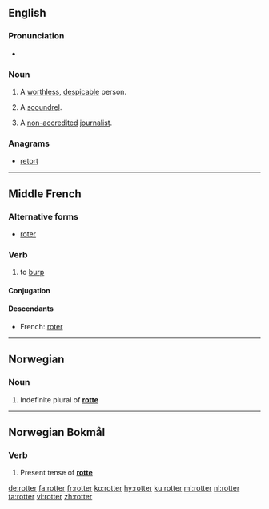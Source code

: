 ==English==

===Pronunciation===
* {{rhymes|ɒtə(r)|lang=en}}

===Noun===
{{en-noun}}

# A [[worthless]], [[despicable]] person.
# {{context|British|slang|lang=en}} A [[scoundrel]].
# {{context|British|slang|journalism|lang=en}} A [[non-accredited]] [[journalist]].

===Anagrams===
* [[retort#English|retort]]

----

==Middle French==

===Alternative forms===
* [[roter]]

===Verb===
{{head|frm|verb}}

# to [[burp]]

====Conjugation====
{{frm-conj-er|rott}}

====Descendants====
* French: [[roter]]

----

==Norwegian==

===Noun===
{{head|no|noun form}}

# Indefinite plural of '''[[rotte]]'''

----

==Norwegian Bokmål==

===Verb===
{{head|nb|verb form}}

# Present tense of '''[[rotte]]'''

[[de:rotter]]
[[fa:rotter]]
[[fr:rotter]]
[[ko:rotter]]
[[hy:rotter]]
[[ku:rotter]]
[[ml:rotter]]
[[nl:rotter]]
[[ta:rotter]]
[[vi:rotter]]
[[zh:rotter]]